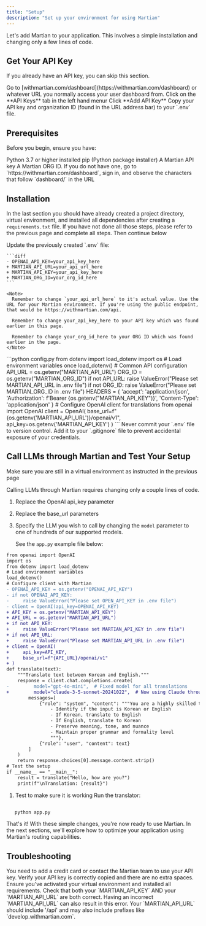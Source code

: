 ```yaml
---
title: "Setup"
description: "Set up your environment for using Martian"
---
```


Let's add Martian to your application. This involves a simple installation and changing only a few lines of code.

## Get Your API Key

If you already have an API key, you can skip this section.

<Steps>
  <Step title="Sign In">
    Go to [withmartian.com/dashboard](https://withmartian.com/dashboard) or whatever URL you normally access your user dashboard from.
  </Step>
  <Step title="Access API Settings">
    Click on the **API Keys** tab in the left hand menur
  </Step>
  <Step title="Generate Key">
    Click **Add API Key**
  </Step>
  <Step title="Save Credentials">
    Copy your API key and organization ID (found in the URL address bar) to your `.env` file.
  </Step>
</Steps>

## Prerequisites

Before you begin, ensure you have:

<Check>
  Python 3.7 or higher installed
</Check>

<Check>
  pip (Python package installer)
</Check>

<Check>
  A Martian API key
</Check>

<Check>
  A Martian ORG ID. If you do not have one, go to `https://withmartian.com/dashboard`, sign in, and observe the characters that follow `dashboard/` in the URL
</Check>

## Installation

In the last section you should have already created a project directory, virtual environment, and installed all dependencies after creating a `requirements.txt` file. If you have not done all those steps, please refer to the previous page and complete all steps. Then continue below

<Steps>
  <Step title="Update environment variables">
    Update the previously created `.env` file:

    ```diff
    - OPENAI_API_KEY=your_api_key_here
    + MARTIAN_API_URL=your_api_url_here
    + MARTIAN_API_KEY=your_api_key_here
    + MARTIAN_ORG_ID=your_org_id_here
    ```

    <Note>
      Remember to change `your_api_url_here` to it's actual value. Use the URL for your Martian environment. If you're using the public endpoint, that would be https://withmartian.com/api.

      Remember to change your_api_key_here to your API key which was found earlier in this page.

      Remember to change your_org_id_here to your ORG ID which was found earlier in the page.
    </Note>
  </Step>
  <Step title="Create `config.py` to load environment variables">
    ```python config.py
    from dotenv import load_dotenv
    import os
    # Load environment variables once
    load_dotenv()
    # Common API configuration
    API_URL = os.getenv("MARTIAN_API_URL")
    ORG_ID = os.getenv("MARTIAN_ORG_ID")
    if not API_URL:
        raise ValueError("Please set MARTIAN_API_URL in .env file")
    if not ORG_ID:
        raise ValueError("Please set MARTIAN_ORG_ID in .env file")
    HEADERS = {
        'accept': 'application/json',
        'Authorization': f'Bearer {os.getenv("MARTIAN_API_KEY")}',
        'Content-Type': 'application/json'
    }
    # Configure OpenAI client for translations
    from openai import OpenAI
    client = OpenAI(
        base_url=f"{os.getenv('MARTIAN_API_URL')}/openai/v1",
        api_key=os.getenv('MARTIAN_API_KEY')
    )
    ```
  </Step>
</Steps>

<Warning>
  Never commit your `.env` file to version control. Add it to your `.gitignore` file to prevent accidental exposure of your credentials.
</Warning>

## Call LLMs through Martian and Test Your Setup

<Note>
  Make sure you are still in a virtual environment as instructed in the previous page
</Note>

Calling LLMs through Martian requires changing only a couple lines of code.

1. Replace the OpenAI api_key parameter
2. Replace the base_url parameters
3. Specify the LLM you wish to call by changing the `model` parameter to one of hundreds of our supported models.

   See the `app.py` example file below:

```diff app.py
from openai import OpenAI
import os
from dotenv import load_dotenv
# Load environment variables
load_dotenv()
# Configure client with Martian
- OPENAI_API_KEY = os.getenv("OPENAI_API_KEY")
- if not OPENAI_API_KEY:
-     raise ValueError("Please set OPEN_API_KEY in .env file")
- client = OpenAI(api_key=OPENAI_API_KEY)
+ API_KEY = os.getenv("MARTIAN_API_KEY")
+ API_URL = os.getenv("MARTIAN_API_URL")
+ if not API_KEY:
+     raise ValueError("Please set MARTIAN_API_KEY in .env file")
+ if not API_URL:
+     raise ValueError("Please set MARTIAN_API_URL in .env file")
+ client = OpenAI(
+     api_key=API_KEY,
+     base_url=f"{API_URL}/openai/v1"
+ )
def translate(text):
    """Translate text between Korean and English."""
    response = client.chat.completions.create(
-         model="gpt-4o-mini",  # Fixed model for all translations
+         model="claude-3-5-sonnet-20241022",  # Now using Claude through Martian
        messages=[
            {"role": "system", "content": """You are a highly skilled translator with expertise in many languages. Your task is to:
                - Identify if the input is Korean or English
                - If Korean, translate to English
                - If English, translate to Korean
                - Preserve meaning, tone, and nuance
                - Maintain proper grammar and formality level
                """},
            {"role": "user", "content": text}
        ]
    )
    return response.choices[0].message.content.strip()
# Test the setup
if __name__ == "__main__":
    result = translate("Hello, how are you?")
    print(f"\nTranslation: {result}")
```

1. Test to make sure it is working
   Run the translator:

```bash
   
   python app.py
```

That's it! With these simple changes, you're now ready to use Martian. In the next sections, we'll explore how to optimize your application using Martian's routing capabilities.

## Troubleshooting

<AccordionGroup>
  <Accordion title="402 Error">
    You need to add a credit card or contact the Martian team to use your API key.
  </Accordion>
  <Accordion title="Authentication Error">
    Verify your API key is correctly copied and there are no extra spaces.
  </Accordion>
  <Accordion title="Import Errors">
    Ensure you've activated your virtual environment and installed all requirements.
  </Accordion>
  <Accordion title="Invalid Martian API Key error">
    Check that both your `MARTIAN_API_KEY` AND your `MARTIAN_API_URL` are both correct. Having an incorrect `MARTIAN_API_URL` can also result in this error. Your `MARTIAN_API_URL` should include '/api' and may also include prefixes like `develop.withmartian.com`.
  </Accordion>
</AccordionGroup>